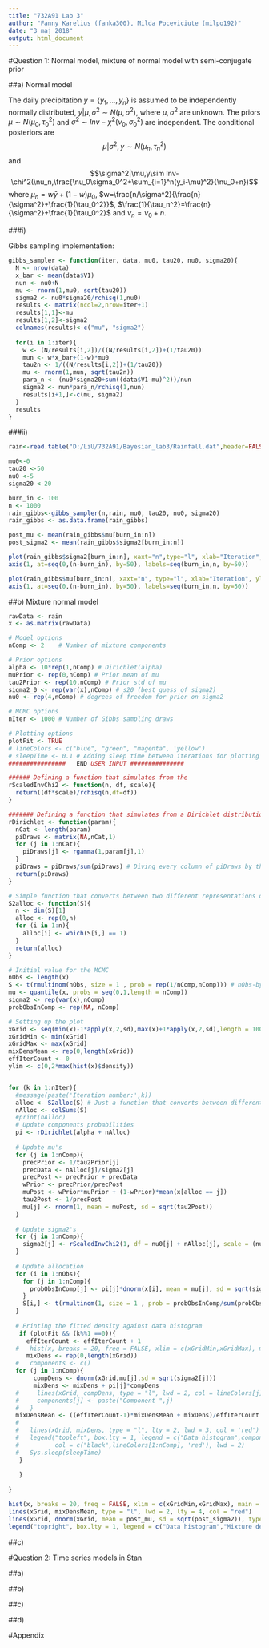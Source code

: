 ```yaml
---
title: "732A91 Lab 3"
author: "Fanny Karelius (fanka300), Milda Poceviciute (milpo192)"
date: "3 maj 2018"
output: html_document
---
```


#Question 1: Normal model, mixture of normal model with semi-conjugate prior

##a) Normal model

The daily precipitation $y=\{y_1,...,y_n\}$ is assumed to be independently normally distributed, $y|\mu,\sigma^2\sim N(\mu,\sigma^2)$, where $\mu,\sigma^2$ are unknown. The priors $\mu\sim N(\mu_0,\tau_0^2)$ and $\sigma^2\sim Inv-\chi^2(\nu_0,\sigma_0^2)$ are independent.
The conditional posteriors are
$$\mu|\sigma^2,y\sim N(\mu_n,\tau_n^2)$$
and
$$\sigma^2|\mu,y\sim Inv-\chi^2(\nu_n,\frac{\nu_0\sigma_0^2+\sum_{i=1}^n(y_i-\mu)^2}{\nu_0+n})$$
where $\mu_n=w\bar{y}+(1-w)\mu_0$, $w=\frac{n/\sigma^2}{\frac{n}{\sigma^2}+\frac{1}{\tau_0^2}}$, $\frac{1}{\tau_n^2}=\frac{n}{\sigma^2}+\frac{1}{\tau_0^2}$ and $\nu_n=\nu_0+n$.

###i)

Gibbs sampling implementation:
```r
gibbs_sampler <- function(iter, data, mu0, tau20, nu0, sigma20){
  N <- nrow(data)
  x_bar <- mean(data$V1)
  nun <- nu0+N
  mu <- rnorm(1,mu0, sqrt(tau20))
  sigma2 <- nu0*sigma20/rchisq(1,nu0)
  results <- matrix(ncol=2,nrow=iter+1)
  results[1,1]<-mu
  results[1,2]<-sigma2
  colnames(results)<-c("mu", "sigma2")
  
  for(i in 1:iter){
    w <- (N/results[i,2])/((N/results[i,2])+(1/tau20))
    mun <- w*x_bar+(1-w)*mu0
    tau2n <- 1/((N/results[i,2])+(1/tau20))
    mu <- rnorm(1,mun, sqrt(tau2n))
    para_n <- (nu0*sigma20+sum((data$V1-mu)^2))/nun
    sigma2 <- nun*para_n/rchisq(1,nun) 
    results[i+1,]<-c(mu, sigma2)
  }
  results
}
```


###ii)
```r
rain<-read.table("D:/LiU/732A91/Bayesian_lab3/Rainfall.dat",header=FALSE)

mu0<-0
tau20 <-50
nu0 <-5
sigma20 <-20

burn_in <- 100
n <- 1000
rain_gibbs<-gibbs_sampler(n,rain, mu0, tau20, nu0, sigma20)
rain_gibbs <- as.data.frame(rain_gibbs)

post_mu <- mean(rain_gibbs$mu[burn_in:n])
post_sigma2 <- mean(rain_gibbs$sigma2[burn_in:n])
```

```r
plot(rain_gibbs$sigma2[burn_in:n], xaxt="n",type="l", xlab="Iteration", ylab="sigma2", main ="Gibbs sampling of sigma2")
axis(1, at=seq(0,(n-burn_in), by=50), labels=seq(burn_in,n, by=50))
```

```r
plot(rain_gibbs$mu[burn_in:n], xaxt="n", type="l", xlab="Iteration", ylab="mu", main ="Gibbs sampling of mu")
axis(1, at=seq(0,(n-burn_in), by=50), labels=seq(burn_in,n, by=50))

```

##b) Mixture normal model

```r
rawData <- rain
x <- as.matrix(rawData)

# Model options
nComp <- 2    # Number of mixture components

# Prior options
alpha <- 10*rep(1,nComp) # Dirichlet(alpha)
muPrior <- rep(0,nComp) # Prior mean of mu
tau2Prior <- rep(10,nComp) # Prior std of mu
sigma2_0 <- rep(var(x),nComp) # s20 (best guess of sigma2)
nu0 <- rep(4,nComp) # degrees of freedom for prior on sigma2

# MCMC options
nIter <- 1000 # Number of Gibbs sampling draws

# Plotting options
plotFit <- TRUE
# lineColors <- c("blue", "green", "magenta", 'yellow')
# sleepTime <- 0.1 # Adding sleep time between iterations for plotting
################   END USER INPUT ###############

###### Defining a function that simulates from the 
rScaledInvChi2 <- function(n, df, scale){
  return((df*scale)/rchisq(n,df=df))
}

####### Defining a function that simulates from a Dirichlet distribution
rDirichlet <- function(param){
  nCat <- length(param)
  piDraws <- matrix(NA,nCat,1)
  for (j in 1:nCat){
    piDraws[j] <- rgamma(1,param[j],1)
  }
  piDraws = piDraws/sum(piDraws) # Diving every column of piDraws by the sum of the elements in that column.
  return(piDraws)
}

# Simple function that converts between two different representations of the mixture allocation
S2alloc <- function(S){
  n <- dim(S)[1]
  alloc <- rep(0,n)
  for (i in 1:n){
    alloc[i] <- which(S[i,] == 1)
  }
  return(alloc)
}

# Initial value for the MCMC
nObs <- length(x)
S <- t(rmultinom(nObs, size = 1 , prob = rep(1/nComp,nComp))) # nObs-by-nComp matrix with component allocations.
mu <- quantile(x, probs = seq(0,1,length = nComp))
sigma2 <- rep(var(x),nComp)
probObsInComp <- rep(NA, nComp)

# Setting up the plot
xGrid <- seq(min(x)-1*apply(x,2,sd),max(x)+1*apply(x,2,sd),length = 100)
xGridMin <- min(xGrid)
xGridMax <- max(xGrid)
mixDensMean <- rep(0,length(xGrid))
effIterCount <- 0
ylim <- c(0,2*max(hist(x)$density))


for (k in 1:nIter){
  #message(paste('Iteration number:',k))
  alloc <- S2alloc(S) # Just a function that converts between different representations of the group allocations
  nAlloc <- colSums(S)
  #print(nAlloc)
  # Update components probabilities
  pi <- rDirichlet(alpha + nAlloc)
  
  # Update mu's
  for (j in 1:nComp){
    precPrior <- 1/tau2Prior[j]
    precData <- nAlloc[j]/sigma2[j]
    precPost <- precPrior + precData
    wPrior <- precPrior/precPost
    muPost <- wPrior*muPrior + (1-wPrior)*mean(x[alloc == j])
    tau2Post <- 1/precPost
    mu[j] <- rnorm(1, mean = muPost, sd = sqrt(tau2Post))
  }
  
  # Update sigma2's
  for (j in 1:nComp){
    sigma2[j] <- rScaledInvChi2(1, df = nu0[j] + nAlloc[j], scale = (nu0[j]*sigma2_0[j] + sum((x[alloc == j] - mu[j])^2))/(nu0[j] + nAlloc[j]))
  }
  
  # Update allocation
  for (i in 1:nObs){
    for (j in 1:nComp){
      probObsInComp[j] <- pi[j]*dnorm(x[i], mean = mu[j], sd = sqrt(sigma2[j]))
    }
    S[i,] <- t(rmultinom(1, size = 1 , prob = probObsInComp/sum(probObsInComp)))
  }
  
  # Printing the fitted density against data histogram
   if (plotFit && (k%%1 ==0)){
     effIterCount <- effIterCount + 1
  #   hist(x, breaks = 20, freq = FALSE, xlim = c(xGridMin,xGridMax), main = paste("Iteration number",k), ylim = ylim)
     mixDens <- rep(0,length(xGrid))
  #   components <- c()
  for (j in 1:nComp){
       compDens <- dnorm(xGrid,mu[j],sd = sqrt(sigma2[j]))
       mixDens <- mixDens + pi[j]*compDens
  #     lines(xGrid, compDens, type = "l", lwd = 2, col = lineColors[j])
  #     components[j] <- paste("Component ",j)
  #   }
  mixDensMean <- ((effIterCount-1)*mixDensMean + mixDens)/effIterCount
  #   
  #   lines(xGrid, mixDens, type = "l", lty = 2, lwd = 3, col = 'red')
  #   legend("topleft", box.lty = 1, legend = c("Data histogram",components, 'Mixture'), 
  #          col = c("black",lineColors[1:nComp], 'red'), lwd = 2)
  #   Sys.sleep(sleepTime)
   }
  
   }
  
}

hist(x, breaks = 20, freq = FALSE, xlim = c(xGridMin,xGridMax), main = "Final fitted density")
lines(xGrid, mixDensMean, type = "l", lwd = 2, lty = 4, col = "red")
lines(xGrid, dnorm(xGrid, mean = post_mu, sd = sqrt(post_sigma2)), type = "l", lwd = 2, col = "blue")
legend("topright", box.lty = 1, legend = c("Data histogram","Mixture density","Normal density from a)"), col=c("black","red","blue"), lwd = 2)

```

##c)


#Question 2: Time series models in Stan

##a)

##b)

##c)

##d)


#Appendix
```r
```